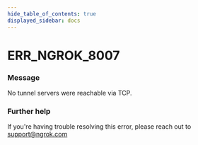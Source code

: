 ```yaml
---
hide_table_of_contents: true
displayed_sidebar: docs
---
```



# ERR_NGROK_8007

### Message

No tunnel servers were reachable via TCP.

### Further help

If you're having trouble resolving this error, please reach out to [support@ngrok.com](mailto:support@ngrok.com?subject=Help%20with%20ERR_NGROK_8007)

<ErrorDetails error="err_ngrok_8007" />
